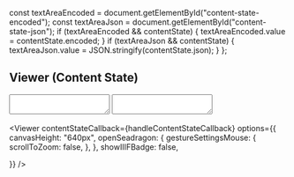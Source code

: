 
  const textAreaEncoded = document.getElementById("content-state-encoded");
  const textAreaJson = document.getElementById("content-state-json");
  if (textAreaEncoded && contentState) {
    textAreaEncoded.value = contentState.encoded;
  }
  if (textAreaJson && contentState) {
    textAreaJson.value = JSON.stringify(contentState.json);
  }
};

## Viewer (Content State)

<textarea
  id="content-state-encoded"
  style={{
    background: "#0001",
    borderRadius: "0.5rem",
    width: "100%",
    height: "200px",
    padding: "1rem",
    fontSize: "0.833rem",
    resize: "none",
  }}
></textarea>

<textarea
  id="content-state-json"
  style={{
    background: "#0001",
    borderRadius: "0.5rem",
    width: "100%",
    height: "200px",
    padding: "1rem",
    fontSize: "0.833rem",
    resize: "none",
  }}
></textarea>

<CustomManifest placeholder="IIIF Manifest or Collection" />

<Viewer
  contentStateCallback={handleContentStateCallback}
  options={{
    canvasHeight: "640px",
    openSeadragon: {
      gestureSettingsMouse: {
        scrollToZoom: false,
      },
    },
    showIIIFBadge: false,

}}
/>
